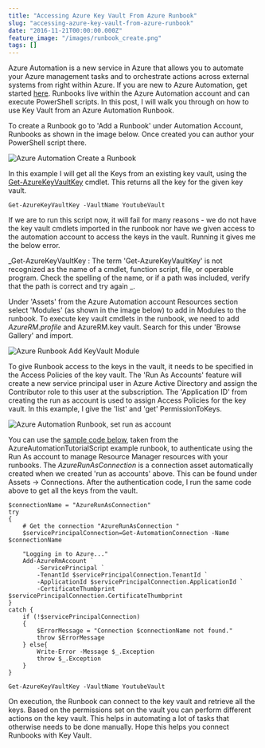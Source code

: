 ```yaml
---
title: "Accessing Azure Key Vault From Azure Runbook"
slug: "accessing-azure-key-vault-from-azure-runbook"
date: "2016-11-21T00:00:00.000Z"
feature_image: "/images/runbook_create.png"
tags: []
---
```


Azure Automation is a new service in Azure that allows you to automate your Azure management tasks and to orchestrate actions across external systems from right within Azure. If you are new to Azure Automation, get started [here](https://azure.microsoft.com/en-us/blog/azure-automation-runbook-management/). Runbooks live within the Azure Automation account and can execute PowerShell scripts. In this post, I will walk you through on how to use Key Vault from an Azure Automation Runbook.

To create a Runbook go to 'Add a Runbook' under Automation Account, Runbooks as shown in the image below. Once created you can author your PowerShell script there.

![Azure Automation Create a Runbook](/images/runbook_create.png)

In this example I will get all the Keys from an existing key vault, using the [Get-AzureKeyVaultKey](https://msdn.microsoft.com/en-us/library/dn868053.aspx) cmdlet. This returns all the key for the given key vault.

    Get-AzureKeyVaultKey -VaultName YoutubeVault
    

If we are to run this script now, it will fail for many reasons - we do not have the key vault cmdlets imported in the runbook nor have we given access to the automation account to access the keys in the vault. Running it gives me the below error.

\_Get-AzureKeyVaultKey : The term 'Get-AzureKeyVaultKey' is not recognized as the name of a cmdlet, function script, file, or operable program. Check the spelling of the name, or if a path was included, verify that the path is correct and try again \_.

Under 'Assets' from the Azure Automation account Resources section select 'Modules' (as shown in the image below) to add in Modules to the runbook. To execute key vault cmdlets in the runbook, we need to add _AzureRM.profile_ and AzureRM.key vault. Search for this under 'Browse Gallery' and import.

![Azure Runbook Add KeyVault Module](/images/runbook_add_Module.png)

To give Runbook access to the keys in the vault, it needs to be specified in the Access Policies of the key vault. The 'Run As Accounts' feature will create a new service principal user in Azure Active Directory and assign the Contributor role to this user at the subscription. The 'Application ID' from creating the run as account is used to assign Access Policies for the key vault. In this example, I give the 'list' and 'get' PermissionToKeys.

![Azure Automation Runbook, set run as account](/images/runbook_run_as_accounts.png)

You can use the [sample code below](https://azure.microsoft.com/en-us/documentation/articles/automation-sec-configure-azure-runas-account/#sample-code-to-authenticate-with-resource-manager-resources), taken from the AzureAutomationTutorialScript example runbook, to authenticate using the Run As account to manage Resource Manager resources with your runbooks. The _AzureRunAsConnection_ is a connection asset automatically created when we created 'run as accounts' above. This can be found under Assets -> Connections. After the authentication code, I run the same code above to get all the keys from the vault.

    $connectionName = "AzureRunAsConnection"
    try
    {
        # Get the connection "AzureRunAsConnection "
        $servicePrincipalConnection=Get-AutomationConnection -Name $connectionName
    
        "Logging in to Azure..."
        Add-AzureRmAccount `
            -ServicePrincipal `
            -TenantId $servicePrincipalConnection.TenantId `
            -ApplicationId $servicePrincipalConnection.ApplicationId `
            -CertificateThumbprint $servicePrincipalConnection.CertificateThumbprint
    }
    catch {
        if (!$servicePrincipalConnection)
        {
            $ErrorMessage = "Connection $connectionName not found."
            throw $ErrorMessage
        } else{
            Write-Error -Message $_.Exception
            throw $_.Exception
        }
    }
    
    Get-AzureKeyVaultKey -VaultName YoutubeVault
    

On execution, the Runbook can connect to the key vault and retrieve all the keys. Based on the permissions set on the vault you can perform different actions on the key vault. This helps in automating a lot of tasks that otherwise needs to be done manually. Hope this helps you connect Runbooks with Key Vault.
